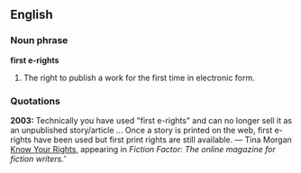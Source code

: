 ==English==

===Noun phrase===
'''first e-rights'''

# {{cattag2|copyright|uncountable}} The right to publish a work for the first time in electronic form.

===Quotations===
'''2003:''' Technically you have used "first e-rights" and can no longer sell it as an  unpublished story/article ... Once a story is printed on the web, first e-rights have been used but first print rights are still available. &mdash; Tina Morgan [http://www.fictionfactor.com/articles/rights.html Know Your Rights], appearing in ''Fiction Factor: The online magazine for fiction writers.'''